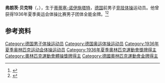 {{NoteTA|G1=Sports}}
'''弗朗茨·贝克特'''（{{lang-de|Franz Beckert}}，{{bd|1907年|3月13日|1973年|9月7日}}），生于[[蒂蒂塞-诺伊施塔特|蒂蒂塞-诺伊施塔特]]，[[德国|德国]]前男子[[竞技体操|竞技体操]]运动员。他曾获得1936年夏季奥运会体操比赛男子团体全能金牌。<ref>{{Cite web|title=Franz BECKERT|url=https://www.olympic.org/franz-beckert|accessdate=2021-03-21|work=International Olympic Committee|archive-date=2017-03-26|archive-url=https://web.archive.org/web/20170326203302/https://www.olympic.org/franz-beckert|dead-url=no}}</ref><ref>{{cite web|url=http://www.sports-reference.com/olympics/athletes/be/franz-beckert-1.html|title=Franz Beckert|work=Sport Reference|accessdate=2021-03-23|archiveurl=https://web.archive.org/web/20121214172239/http://www.sports-reference.com/olympics/athletes/be/franz-beckert-1.html|archivedate=2012-12-14}}</ref>

== 参考资料 ==
{{reflist}}

{{奥林匹克运动会体操比赛男子团体全能冠军|1936}}

{{Authority control}}
{{DEFAULTSORT:Beckert, Franz}}
[[Category:德国男子体操运动员|Category:德国男子体操运动员]]
[[Category:德国奥运体操运动员|Category:德国奥运体操运动员]]
[[Category:1936年夏季奥林匹克运动会体操运动员|Category:1936年夏季奥林匹克运动会体操运动员]]
[[Category:1936年夏季奧林匹克運動會獎牌得主|Category:1936年夏季奧林匹克運動會獎牌得主]]
[[Category:奧林匹克運動會體操獎牌得主|Category:奧林匹克運動會體操獎牌得主]]
[[Category:德國奧林匹克運動會金牌得主|Category:德國奧林匹克運動會金牌得主]]